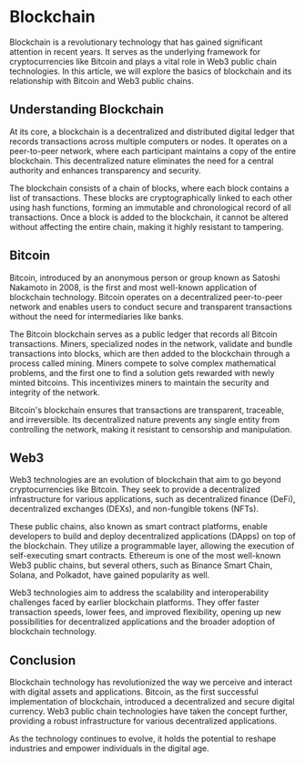 # Blockchain

Blockchain is a revolutionary technology that has gained significant attention in recent years. It serves as the underlying framework for cryptocurrencies like Bitcoin and plays a vital role in Web3 public chain technologies. In this article, we will explore the basics of blockchain and its relationship with Bitcoin and Web3 public chains.

## Understanding Blockchain

At its core, a blockchain is a decentralized and distributed digital ledger that records transactions across multiple computers or nodes. It operates on a peer-to-peer network, where each participant maintains a copy of the entire blockchain. This decentralized nature eliminates the need for a central authority and enhances transparency and security.

The blockchain consists of a chain of blocks, where each block contains a list of transactions. These blocks are cryptographically linked to each other using hash functions, forming an immutable and chronological record of all transactions. Once a block is added to the blockchain, it cannot be altered without affecting the entire chain, making it highly resistant to tampering.

## Bitcoin

Bitcoin, introduced by an anonymous person or group known as Satoshi Nakamoto in 2008, is the first and most well-known application of blockchain technology. Bitcoin operates on a decentralized peer-to-peer network and enables users to conduct secure and transparent transactions without the need for intermediaries like banks.

The Bitcoin blockchain serves as a public ledger that records all Bitcoin transactions. Miners, specialized nodes in the network, validate and bundle transactions into blocks, which are then added to the blockchain through a process called mining. Miners compete to solve complex mathematical problems, and the first one to find a solution gets rewarded with newly minted bitcoins. This incentivizes miners to maintain the security and integrity of the network.

Bitcoin's blockchain ensures that transactions are transparent, traceable, and irreversible. Its decentralized nature prevents any single entity from controlling the network, making it resistant to censorship and manipulation.

## Web3

Web3 technologies are an evolution of blockchain that aim to go beyond cryptocurrencies like Bitcoin. They seek to provide a decentralized infrastructure for various applications, such as decentralized finance (DeFi), decentralized exchanges (DEXs), and non-fungible tokens (NFTs).

These public chains, also known as smart contract platforms, enable developers to build and deploy decentralized applications (DApps) on top of the blockchain. They utilize a programmable layer, allowing the execution of self-executing smart contracts. Ethereum is one of the most well-known Web3 public chains, but several others, such as Binance Smart Chain, Solana, and Polkadot, have gained popularity as well.

Web3 technologies aim to address the scalability and interoperability challenges faced by earlier blockchain platforms. They offer faster transaction speeds, lower fees, and improved flexibility, opening up new possibilities for decentralized applications and the broader adoption of blockchain technology.

## Conclusion

Blockchain technology has revolutionized the way we perceive and interact with digital assets and applications. Bitcoin, as the first successful implementation of blockchain, introduced a decentralized and secure digital currency. Web3 public chain technologies have taken the concept further, providing a robust infrastructure for various decentralized applications.

As the technology continues to evolve, it holds the potential to reshape industries and empower individuals in the digital age.